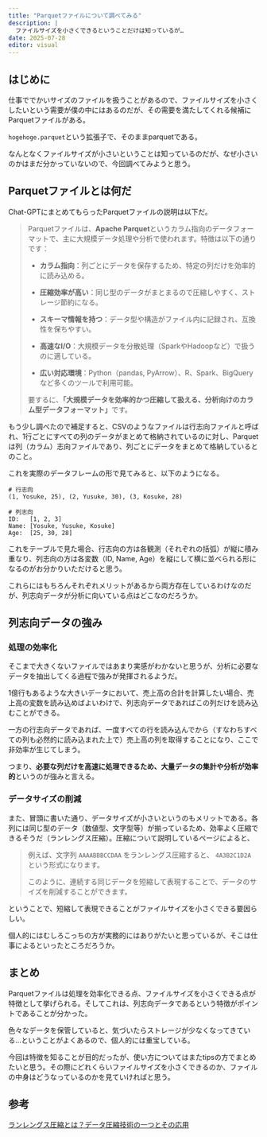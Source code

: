 ```yaml
---
title: "Parquetファイルについて調べてみる"
description: |
  ファイルサイズを小さくできるということだけは知っているが…
date: 2025-07-28
editor: visual
---
```


## はじめに

仕事ででかいサイズのファイルを扱うことがあるので、ファイルサイズを小さくしたいという需要が僕の中にはあるのだが、その需要を満たしてくれる候補にParquetファイルがある。

`hogehoge.parquet`という拡張子で、そのままparquetである。

なんとなくファイルサイズが小さいということは知っているのだが、なぜ小さいのかはまだ分かっていないので、今回調べてみようと思う。

## Parquetファイルとは何だ

Chat-GPTにまとめてもらったParquetファイルの説明は以下だ。

> Parquetファイルは、**Apache Parquet**というカラム指向のデータフォーマットで、主に大規模データ処理や分析で使われます。特徴は以下の通りです：
>
> -   **カラム指向**：列ごとにデータを保存するため、特定の列だけを効率的に読み込める。
>
> -   **圧縮効率が高い**：同じ型のデータがまとまるので圧縮しやすく、ストレージ節約になる。
>
> -   **スキーマ情報を持つ**：データ型や構造がファイル内に記録され、互換性を保ちやすい。
>
> -   **高速なI/O**：大規模データを分散処理（SparkやHadoopなど）で扱うのに適している。
>
> -   **広い対応環境**：Python（pandas, PyArrow）、R、Spark、BigQueryなど多くのツールで利用可能。
>
> 要するに、**「大規模データを効率的かつ圧縮して扱える、分析向けのカラム型データフォーマット」**です。

もう少し調べたので補足すると、CSVのようなファイルは行志向ファイルと呼ばれ、1行ごとにすべての列のデータがまとめて格納されているのに対し、Parquetは列（カラム）志向ファイルであり、列ごとにデータをまとめて格納しているとのこと。

これを実際のデータフレームの形で見てみると、以下のようになる。

```         
# 行志向
(1, Yosuke, 25), (2, Yusuke, 30), (3, Kosuke, 28)
```

```         
# 列志向
ID:   [1, 2, 3]
Name: [Yosuke, Yusuke, Kosuke]
Age:  [25, 30, 28]
```

これをテーブルで見た場合、行志向の方は各観測（それぞれの括弧）が縦に積み重なり、列志向の方は各変数（ID, Name, Age）を縦にして横に並べられる形になるのがお分かりいただけると思う。

これらにはもちろんそれぞれメリットがあるから両方存在しているわけなのだが、列志向データが分析に向いている点はどこなのだろうか。

## 列志向データの強み

### 処理の効率化

そこまで大きくないファイルではあまり実感がわかないと思うが、分析に必要なデータを抽出してくる過程で強みが発揮されるようだ。

1億行もあるような大きいデータにおいて、売上高の合計を計算したい場合、売上高の変数を読み込めばよいわけで、列志向データであればこの列だけを読み込むことができる。

一方の行志向データであれば、一度すべての行を読み込んでから（すなわちすべての列も必然的に読み込まれた上で）売上高の列を取得することになり、ここで非効率が生じてしまう。

つまり、**必要な列だけを高速に処理できるため、大量データの集計や分析が効率的**というのが強みと言える。

### データサイズの削減

また、冒頭に書いた通り、データサイズが小さいというのもメリットである。各列には同じ型のデータ（数値型、文字型等）が揃っているため、効率よく圧縮できるそうだ（ランレングス圧縮）。圧縮について説明しているページによると、

> 例えば、文字列 `AAAABBBCCDAA` をランレングス圧縮すると、 `4A3B2C1D2A` という形式になります。
>
> このように、連続する同じデータを短縮して表現することで、データのサイズを削減することができます。

ということで、短縮して表現できることがファイルサイズを小さくできる要因らしい。

個人的にはむしろこっちの方が実務的にはありがたいと思っているが、そこは仕事によるといったところだろうか。

## まとめ

Parquetファイルは処理を効率化できる点、ファイルサイズを小さくできる点が特徴として挙げられる。そしてこれは、列志向データであるという特徴がポイントであることが分かった。

色々なデータを保管していると、気づいたらストレージが少なくなってきている…ということがよくあるので、個人的には重宝している。

今回は特徴を知ることが目的だったが、使い方についてはまたtipsの方でまとめたいと思う。その際にどれくらいファイルサイズを小さくできるのか、ファイルの中身はどうなっているのかを見ていければと思う。

## 参考

::: {.callout-tip appearance="minimal"}
[ランレングス圧縮とは？データ圧縮技術の一つとその応用](https://words.af-e.net/run-length-compression/)
:::
